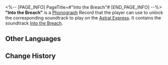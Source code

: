 <%-- [PAGE_INFO]
PageTitle=#"Into the Breach"#
[END_PAGE_INFO] --%>
{{Item Infobox
|id          = 210213
|image       = Item Into the Breach.png{{subst:void|<!--$UPLOAD:<<SpriteOutput/ItemFigures/210001.png>-<Item Into the Breach.png>-<Item Icons>>-->}}
|type        = Disk
|invCategory = Valuables
|rarity      = 3
|effect      = 
|description = A record that can be played on the Express' phonograph. It might be a chance acquisition or a gift from someone else. All sorts of memories surge up when the music plays &mdash; the smiles, encounters, touches, and the excitement of battle. Maybe that is why people still collect records even as society rapidly advances.<br />The current record contains the track "Into the Breach."
}}
{{Description|''A calm heart repels a hundred spears, and a serene soul quells the battlefield.''}}
'''"Into the Breach"''' is a [[Phonograph]] Record that the player can use to unlock the corresponding soundtrack to play on the [[Astral Express]]. It contains the soundtrack [[Into the Breach]].

==Other Languages==
{{Other Languages
|en   = "Into the Breach"
|zhs  = 《锋镝阵中自在身》
|zht  = 〈鋒鏑陣中自在身〉
|ja   = 『陣中遊』
|ko   = ≪전장의 자유≫
|es   = En la fisura
|fr   = «&nbsp;Into the Breach&nbsp;»
|ru   = Into the Breach
|th   = "Into the Breach"
|vi   = "Lạc Giữa Mưa Tên"
|de   = „In die Bresche“
|id   = "Into the Breach"
|pt   = "Into the Breach"
}}

==Change History==
{{Change History|1.1}}